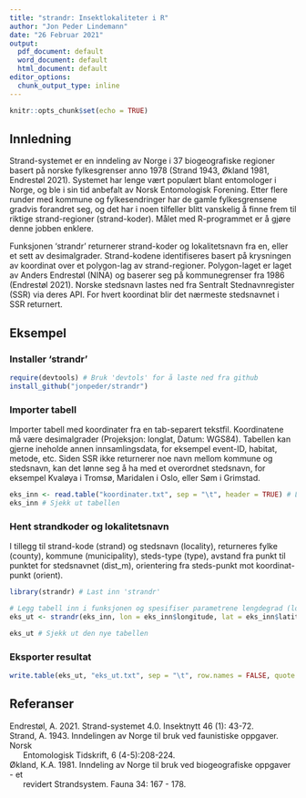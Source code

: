 ```yaml
---
title: "strandr: Insektlokaliteter i R"
author: "Jon Peder Lindemann"
date: "26 Februar 2021"
output:
  pdf_document: default
  word_document: default
  html_document: default
editor_options:
  chunk_output_type: inline
---
```



```r
knitr::opts_chunk$set(echo = TRUE)
```

## Innledning

Strand-systemet er en inndeling av Norge i 37 biogeografiske regioner basert på norske fylkesgrenser anno 1978 (Strand 1943, Økland 1981, Endrestøl 2021). Systemet har lenge vært populært blant entomologer i Norge, og ble i sin tid anbefalt av Norsk Entomologisk Forening. Etter flere runder med kommune og fylkesendringer har de gamle fylkesgrensene gradvis forandret seg, og det har i noen tilfeller blitt vanskelig å finne frem til riktige strand-regioner (strand-koder). Målet med R-programmet er å gjøre denne jobben enklere. 

Funksjonen 'strandr' returnerer strand-koder og lokalitetsnavn fra en, eller et sett av desimalgrader. Strand-kodene identifiseres basert på krysningen av koordinat over  et polygon-lag av strand-regioner. Polygon-laget er laget av Anders Endrestøl (NINA) og baserer seg på kommunegrenser fra  1986 (Endrestøl 2021). Norske stedsnavn lastes ned fra Sentralt Stednavnregister (SSR) via deres API. For hvert koordinat blir det nærmeste stedsnavnet i SSR returnert.


## Eksempel

### Installer 'strandr'
```r
require(devtools) # Bruk 'devtols' for å laste ned fra github
install_github("jonpeder/strandr")
```


### Importer tabell
Importer tabell med koordinater fra en tab-separert tekstfil. Koordinatene må være desimalgrader (Projeksjon: longlat, Datum: WGS84). Tabellen kan gjerne ineholde annen innsamlingsdata, for eksempel event-ID, habitat, metode, etc. Siden SSR ikke returnerer noe navn mellom kommune og stedsnavn, kan det lønne seg å ha med et overordnet stedsnavn, for eksempel Kvaløya i Tromsø, Maridalen i Oslo, eller Søm i Grimstad.  

```r
eks_inn <- read.table("koordinater.txt", sep = "\t", header = TRUE) # Les inn tabellen 
eks_inn # Sjekk ut tabellen
```


### Hent strandkoder og lokalitetsnavn
I tillegg til strand-kode (strand) og stedsnavn (locality), returneres fylke (county), kommune (municipality), steds-type (type), avstand fra punkt til punktet for stedsnavnet (dist_m), orientering fra steds-punkt mot koordinat-punkt (orient).

```r
library(strandr) # Last inn 'strandr'

# Legg tabell inn i funksjonen og spesifiser parametrene lengdegrad (lon) og breddegrad (lat)
eks_ut <- strandr(eks_inn, lon = eks_inn$longitude, lat = eks_inn$latitude) 

eks_ut # Sjekk ut den nye tabellen
```

### Eksporter resultat
```r
write.table(eks_ut, "eks_ut.txt", sep = "\t", row.names = FALSE, quote = FALSE)
```

## Referanser
Endrestøl, A. 2021. Strand-systemet 4.0. Insektnytt 46 (1): 43-72.  
Strand, A. 1943. Inndelingen av Norge til bruk ved faunistiske oppgaver. Norsk  
&nbsp;&nbsp;&nbsp;&nbsp;&nbsp;&nbsp;Entomologisk Tidskrift, 6 (4-5):208-224.  
Økland, K.A. 1981. Inndeling av Norge til bruk ved biogeografiske oppgaver - et  
&nbsp;&nbsp;&nbsp;&nbsp;&nbsp;&nbsp;revidert Strandsystem. Fauna 34: 167 - 178.
